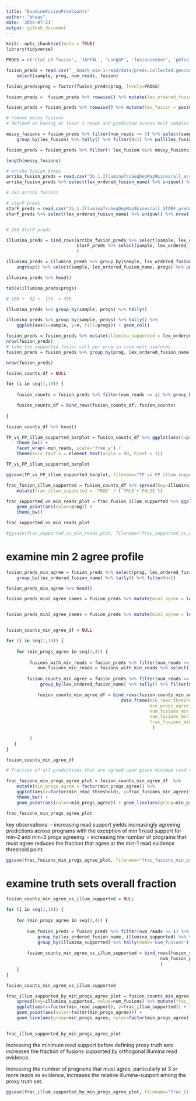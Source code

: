 ```yaml
---
title: "ExamineFusionPredCounts"
author: "bhaas"
date: '2024-07-21'
output: github_document
---
```


```r
knitr::opts_chunk$set(echo = TRUE)
library(tidyverse)
```


```r

PROGS = c('ctat-LR-fusion', 'JAFFAL', 'LongGF', 'fusionseeker', 'pbfusion')

```

```r

fusion_preds = read.csv("__bmark_min-1-read/data/preds.collected.gencode_mapped.wAnnot.gz", header=T, sep="\t") %>% 
    select(sample, prog, num_reads, fusion)

fusion_preds$prog = factor(fusion_preds$prog, levels=PROGS)

fusion_preds =  fusion_preds %>% rowwise() %>% mutate(lex_ordered_fusion_name = paste0(sample, "|", paste0(collapse="--", sort(str_split(fusion, "--")[[1]])))) 

```


```r

fusion_preds = fusion_preds %>% rowwise() %>% mutate(lex_fusion = paste0(collapse="--", sort(str_split(fusion, "--")[[1]])))

```


```r

# remove messy fusions
# defined as having at least 3 reads and predicted across mult samples

messy_fusions = fusion_preds %>% filter(num_reads >= 3) %>% select(sample, lex_fusion) %>% unique() %>%
    group_by(lex_fusion) %>% tally() %>% filter(n>1) %>% pull(lex_fusion)

fusion_preds = fusion_preds %>% filter(! lex_fusion %in% messy_fusions)    

length(messy_fusions)

```





```r
# arriba fusion preds
arriba_fusion_preds = read.csv("3b.1.IlluminaTruSeqDepMap9Lines/all_arriba_high_preds.tsv", sep="\t", header=T, stringsAsFactors = F)
arriba_fusion_preds %>% select(lex_ordered_fusion_name) %>% unique() %>% nrow()

# 282 arriba fusions
```


```r
# starF preds
starF_preds = read.csv("3b.1.IlluminaTruSeqDepMap9Lines/all_STARF_preds.tsv", sep="\t", header=T, stringsAsFactors = F)
starF_preds %>% select(lex_ordered_fusion_name) %>% unique() %>% nrow()


# 266 StarF preds

```



```r

illumina_preds = bind_rows(arriba_fusion_preds %>% select(sample, lex_ordered_fusion_name) %>% unique() %>% mutate(prog='arriba'),
                           starF_preds %>% select(sample, lex_ordered_fusion_name) %>% unique() %>% mutate(prog='starF')
                           )

illumina_preds = illumina_preds %>% group_by(sample, lex_ordered_fusion_name) %>% mutate(progs = paste0(collapse=',', prog)) %>%
    ungroup() %>% select(sample, lex_ordered_fusion_name, progs) %>% unique()

illumina_preds %>% head()

```

```r

table(illumina_preds$progs)

# 190 +  92 +  174  = 456

```


```r

illumina_preds %>% group_by(sample, progs) %>% tally() 

```




```r

illumina_preds %>% group_by(sample, progs) %>% tally() %>%
    ggplot(aes(x=sample, y=n, fill=progs)) + geom_col()


```


```r


fusion_preds = fusion_preds %>% mutate(illumina_supported = lex_ordered_fusion_name %in% illumina_preds$lex_ordered_fusion_name)
nrow(fusion_preds)
# take top supported fusion call per prog in case mult isoforms
fusion_preds = fusion_preds %>% group_by(prog, lex_ordered_fusion_name) %>% arrange(desc(num_reads)) %>% filter(row_number() == 1) %>% ungroup()

nrow(fusion_preds)
```


```r

fusion_counts_df = NULL

for (i in seq(1,10)) {
    
    fusion_counts = fusion_preds %>% filter(num_reads >= i) %>% group_by(prog, illumina_supported) %>% tally() %>% mutate(min_reads=i)

    fusion_counts_df = bind_rows(fusion_counts_df, fusion_counts)
    
}

fusion_counts_df %>% head()

```

```r

TP_vs_FP_illum_supported_barplot = fusion_counts_df %>% ggplot(aes(x=prog, y=n)) + geom_col(aes(fill=illumina_supported)) +
    theme_bw() +
    facet_wrap(~min_reads, scale='free_y') +
    theme(axis.text.x = element_text(angle = 90, hjust = 1)) 

TP_vs_FP_illum_supported_barplot
```
```r

ggsave(TP_vs_FP_illum_supported_barplot, filename="TP_vs_FP_illum_supported_barplot.svg", width=7, height=4.5)

```

```r

frac_fusion_illum_supported = fusion_counts_df %>% spread(key=illumina_supported, value=n) %>% 
    mutate(frac_illum_supported = `TRUE` / (`TRUE`+`FALSE`)) 


```


```r

frac_supported_vs_min_reads_plot = frac_fusion_illum_supported %>% ggplot(aes(x=min_reads, y=frac_illum_supported)) + geom_line(aes(groups=prog, color=prog)) +
    geom_point(aes(color=prog)) +
    theme_bw()

frac_supported_vs_min_reads_plot
```



```r

#ggsave(frac_supported_vs_min_reads_plot, filename="frac_supported_vs_min_reads_plot.svg", width=7, height=4.5)


```


# examine min 2 agree profile

```r

fusion_preds_min_agree = fusion_preds %>% select(prog, lex_ordered_fusion_name) %>% unique() %>%
    group_by(lex_ordered_fusion_name) %>% tally() %>% filter(n>1)

fusion_preds_min_agree %>% head()

```

```r

fusion_preds_min2_agree_names = fusion_preds %>% mutate(min2_agree = lex_ordered_fusion_name %in% (fusion_preds_min_agree %>% filter(n>=2) %>% pull(lex_ordered_fusion_name)) )


fusion_preds_min3_agree_names = fusion_preds %>% mutate(min3_agree = lex_ordered_fusion_name %in% (fusion_preds_min_agree %>% filter(n>=3) %>% pull(lex_ordered_fusion_name)) )



```

```r

fusion_counts_min_agree_df = NULL

for (i in seq(1,10)) {
    
    for (min_progs_agree in seq(2,4)) {
        
         fusions_with_min_reads = fusion_preds %>% filter(num_reads >= i) 
            num_fusions_min_reads = fusions_with_min_reads %>% select(lex_ordered_fusion_name) %>% unique() %>% nrow()
    
        fusion_counts_min_agree = fusion_preds %>% filter(num_reads >= i) %>% 
             group_by(lex_ordered_fusion_name) %>% tally() %>% filter(n>=min_progs_agree) %>% nrow() 

            fusion_counts_min_agree_df = bind_rows(fusion_counts_min_agree_df, 
                                            data.frame(min_read_threshold = i,
                                                       min_progs_agree = min_progs_agree,
                                                       num_fusions_min_reads = num_fusions_min_reads,
                                                       num_fusions_min_agree = fusion_counts_min_agree,
                                                       frac_fusions_min_agree = fusion_counts_min_agree/num_fusions_min_reads
                                                        ) 
                                            
         )
   }   
}

fusion_counts_min_agree_df 

```


```r

# fraction of all predictions that are agreed upon given minimum read thresholds applied

frac_fusions_min_progs_agree_plot = fusion_counts_min_agree_df  %>%
    mutate(min_progs_agree = factor(min_progs_agree)) %>%
    ggplot(aes(x=factor(min_read_threshold), y=frac_fusions_min_agree)) + 
    theme_bw() +
    geom_point(aes(color=min_progs_agree)) + geom_line(aes(group=min_progs_agree, color=min_progs_agree))

frac_fusions_min_progs_agree_plot

```

key observations:
- increasing read support yields increasingly agreeing predictions across programs with the exception of min 1 read support for min-2 and min-3 progs agreeing.
- increasing hte number of programs that must agree reduces the fraction that agree at the min-1 read evidence threshold point.





```r

ggsave(frac_fusions_min_progs_agree_plot, filename="frac_fusions_min_progs_agree_plot.svg", width=7, height=4.5)


```

# examine truth sets overall fraction


```r

fusion_counts_min_agree_vs_illum_supported = NULL

for (i in seq(1,10)) {
    
    for (min_progs_agree in seq(2,4)) {
        
        num_fusion_preds = fusion_preds %>% filter(num_reads >= i) %>%
            group_by(lex_ordered_fusion_name, illumina_supported) %>% tally() %>% filter(n > min_progs_agree) %>% ungroup() %>%
            group_by(illumina_supported) %>% tally(name='num_fusions')
        
        fusion_counts_min_agree_vs_illum_supported = bind_rows(fusion_counts_min_agree_vs_illum_supported, 
                                                           num_fusion_preds %>% mutate(min_read_support = i, min_progs_agree = min_progs_agree)
                                                           )
    }
}

fusion_counts_min_agree_vs_illum_supported

```



```r

frac_illum_supported_by_min_progs_agree_plot = fusion_counts_min_agree_vs_illum_supported %>% 
    spread(key=illumina_supported, value=num_fusions) %>% mutate(frac_illum_supported = `TRUE`/(`TRUE`+`FALSE`)) %>%
    ggplot(aes(x=factor(min_read_support), y=frac_illum_supported)) + theme_bw() +
    geom_point(aes(color=factor(min_progs_agree))) + 
    geom_line(aes(group=min_progs_agree, color=factor(min_progs_agree)))
   

frac_illum_supported_by_min_progs_agree_plot

```


Increasing the minimum read support before defining proxy truth sets increases the fraction of fusions supported by orthogonal illumina read evidence.

Increasing the number of programs that must agree, particularly at 3 or more reads as evidence, increases the relative illumina-support among the proxy truth set.


```r

ggsave(frac_illum_supported_by_min_progs_agree_plot, filename="frac_illum_supported_by_min_progs_agree_plot.svg", width=7, height=4.5)

```




